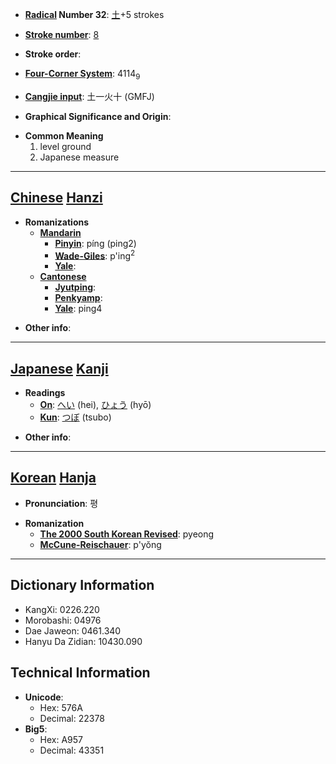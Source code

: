* '''[[Wiktionary:Chinese radical index| Radical]] Number 32''': [[Wiktionary:Chinese radical index 土|土]]+5 strokes

* '''[[Wiktionary:Chinese total strokes index|Stroke number]]''': [[Wiktionary:Chinese total strokes index 8|8]]

* '''Stroke order''': 

* '''[[Wiktionary:Chinese four corner index|Four-Corner System]]''': 4114<sub>9</sub>

* '''[[Wiktionary:Chinese Cangjie index|Cangjie input]]''': 土一火十 (GMFJ)

* '''Graphical Significance and Origin''': 

* '''Common Meaning'''
*#level ground
*# Japanese measure


----

== [[Chinese]] [[Hanzi]] ==

* '''Romanizations'''
** '''[[Mandarin]]'''
*** '''[[Pinyin]]''': píng (ping2)
*** '''[[Wade-Giles]]''': p'ing<sup>2</sup>
*** '''[[Yale]]''': 
** '''[[Cantonese]]'''
*** '''[[Jyutping]]''':
*** '''[[Penkyamp]]''': 
*** '''[[Yale]]''': ping4

* '''Other info''': 

----

== [[Japanese]] [[Kanji]] ==

* '''Readings'''
** '''[[On]]''': [[へい]] (hei), [[ひょう]] (hyō)
** '''[[Kun]]''': [[つぼ]] (tsubo)

* '''Other info''':  

----

== [[Korean]] [[Hanja]] ==

* '''Pronunciation''': 평

* '''Romanization'''
** '''[[The 2000 South Korean Revised Romanization|The 2000 South Korean Revised]]''': pyeong
** '''[[McCune-Reischauer]]''': p'yŏng

----

== Dictionary Information ==

* KangXi: 0226.220
* Morobashi: 04976
* Dae Jaweon: 0461.340
* Hanyu Da Zidian: 10430.090

== Technical Information ==

* '''Unicode''':
** Hex: 576A
** Decimal: 22378
* '''Big5''':
** Hex: A957
** Decimal: 43351